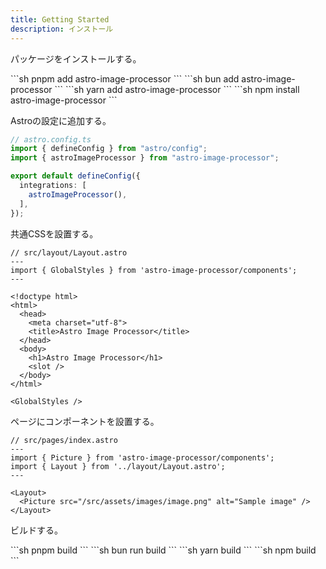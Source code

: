 ```yaml
---
title: Getting Started
description: インストール
---
```



パッケージをインストールする。

<Tabs syncKey="pkg">
<TabItem label="pnpm">
```sh
pnpm add astro-image-processor
```
</TabItem>
<TabItem label="Bun">
```sh
bun add astro-image-processor
```
</TabItem>
<TabItem label="Yarn">
```sh
yarn add astro-image-processor
```
</TabItem>
<TabItem label="npm">
```sh
npm install astro-image-processor
```
</TabItem>
</Tabs>

Astroの設定に追加する。

```ts ins={3,7}
// astro.config.ts
import { defineConfig } from "astro/config";
import { astroImageProcessor } from "astro-image-processor";

export default defineConfig({
  integrations: [
    astroImageProcessor(),
  ],
});
```

共通CSSを設置する。

```astro ins={3,18}
// src/layout/Layout.astro
---
import { GlobalStyles } from 'astro-image-processor/components';
---

<!doctype html>
<html>
  <head>
    <meta charset="utf-8">
    <title>Astro Image Processor</title>
  </head>
  <body>
    <h1>Astro Image Processor</h1>
    <slot />
  </body>
</html>

<GlobalStyles />
```

ページにコンポーネントを設置する。

```astro ins={3,8}
// src/pages/index.astro
---
import { Picture } from 'astro-image-processor/components';
import { Layout } from '../layout/Layout.astro';
---

<Layout>
  <Picture src="/src/assets/images/image.png" alt="Sample image" />
</Layout>
```

ビルドする。

<Tabs syncKey="pkg">
<TabItem label="pnpm">
```sh
pnpm build
```
</TabItem>
<TabItem label="Bun">
```sh
bun run build
```
</TabItem>
<TabItem label="Yarn">
```sh
yarn build
```
</TabItem>
<TabItem label="npm">
```sh
npm build
```
</TabItem>
</Tabs>
